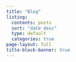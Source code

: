 ```yaml
---
title: "Blog"
listing:
  contents: posts
  sort: "date desc"
  type: default
  categories: true
page-layout: full
title-block-banner: true
---
```

